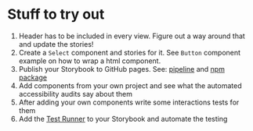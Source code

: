 
<Meta title="Docs/Stuff to try out" />

# Stuff to try out

1. Header has to be included in every view. Figure out a way around that and update the stories!
2. Create a `Select` component and stories for it. See `Button` component example on how to wrap a html component.
3. Publish your Storybook to GitHub pages. See: [pipeline](https://dev.to/kouts/deploy-storybook-to-github-pages-3bij)
   and [npm package](https://medium.com/swlh/how-to-deploy-storybook-to-github-pages-4894097d49ab)
4. Add components from your own project and see what the automated accessibility audits say about them
5. After adding your own components write some interactions tests for them
6. Add the [Test Runner](https://storybook.js.org/addons/@storybook/test-runner) to your Storybook and automate the testing
